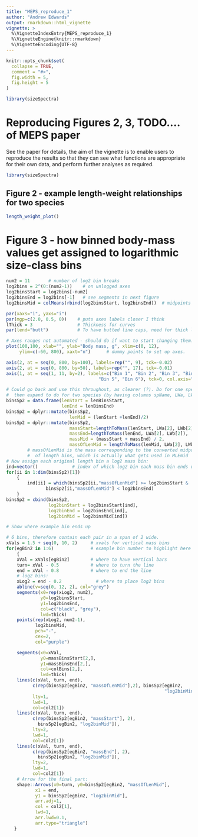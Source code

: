 ```yaml
---
title: "MEPS_reproduce_1"
author: "Andrew Edwards"
output: rmarkdown::html_vignette
vignette: >
  %\VignetteIndexEntry{MEPS_reproduce_1}
  %\VignetteEngine{knitr::rmarkdown}
  %\VignetteEncoding{UTF-8}
---
```


```r
knitr::opts_chunk$set(
  collapse = TRUE,
  comment = "#>",
  fig.width = 5,
  fig.height = 5
)
```

```r
library(sizeSpectra)
```

# Reproducing Figures 2, 3, TODO.... of MEPS paper

 See the
paper for details, the aim of the vignette is to enable users to reproduce the
results so that they can see what functions are appropriate for their own data,
and perform further analyses as required.

```r
library(sizeSpectra)
```

## Figure 2 - example length-weight relationships for two species

```r
length_weight_plot()
```

# Figure 3 - how binned body-mass values get assigned to logarithmic size-class bins


```r
num2 = 11       # number of log2 bin breaks
log2bins = 2^(0:(num2-1))    # on unlogged axes
log2binsStart = log2bins[-num2]
log2binsEnd = log2bins[-1]   # see segments in next figure
log2binsMid = colMeans(rbind(log2binsStart, log2binsEnd))  # midpoints (unlogged)

par(xaxs="i", yaxs="i")
par(mgp=c(2.0, 0.5, 0))    # puts axes labels closer I think
lThick = 3                 # Thickness for curves
par(lend="butt")           # To have butted line caps, need for thick lines.

# Axes ranges not automated - should do if want to start changing them.
plot(100,100, xlab="", ylab="Body mass, g", xlim=c(0, 12),
     ylim=c(-60, 800), xaxt="n")      # dummy points to set up axes.

axis(2, at = seq(0, 800, by=100), labels=rep("", 9), tck=-0.02)
axis(2, at = seq(0, 800, by=50), labels=rep("", 17), tck=-0.01)
axis(1, at = seq(1, 11, by=2), labels=c("Bin 1", "Bin 2", "Bin 3", "Bin 4",
                                   "Bin 5", "Bin 6"), tck=0, col.axis="blue")

# Could go back and use this throughout, as clearer (?). Do for one species here
#  then expand to do for two species (by having columns spName, LWa, LWb).
binsSp2 = data.frame(lenStart = lenBinsStart,
                     lenEnd = lenBinsEnd)
binsSp2 = dplyr::mutate(binsSp2,
                        lenMid = (lenStart +lenEnd)/2)
binsSp2 = dplyr::mutate(binsSp2,
                        massStart=lengthToMass(lenStart, LWa[2], LWb[2]),
                        massEnd=lengthToMass(lenEnd, LWa[2], LWb[2]),
                        massMid = (massStart + massEnd) / 2,
                        massOfLenMid = lengthToMass(lenMid, LWa[2], LWb[2]))
        # massOfLenMid is the mass corresponding to the converted midpoint
        #  of length bins, which is actually what gets used in MLEmid
# Now assign each original length bin a log2 mass bin:
ind=vector()             # index of which log2 bin each mass bin ends up in
for(ii in 1:dim(binsSp2)[1])
    {
        ind[ii] = which(binsSp2[ii,"massOfLenMid"] >= log2binsStart &
               binsSp2[ii,"massOfLenMid"] < log2binsEnd)
    }
binsSp2 = cbind(binsSp2,
                log2binStart = log2binsStart[ind],
                log2binEnd = log2binsEnd[ind],
                log2binMid = log2binsMid[ind])

# Show where example bin ends up

# 6 bins, therefore contain each pair in a span of 2 wide.
xVals = 1.5 + seq(0, 10, 2)     # xvals for vertical mass bins
for(egBin2 in 1:6)              # example bin number to highlight here
    {
    xVal = xVals[egBin2]        # where to have vertical bars
    turn= xVal - 0.5            # where to turn the line
    end = xVal - 0.8            # where to end the line
    # log2 bins:
    xLog2 = end - 0.2             # where to place log2 bins
    abline(v=seq(0, 12, 2), col="grey")
    segments(x0=rep(xLog2, num2),
             y0=log2binsStart,
             y1=log2binsEnd,
             col=c("black", "grey"),
             lwd=thick)
    points(rep(xLog2, num2-1),
           log2binsMid,
           pch="-",
           cex=2,
           col="purple")

    segments(x0=xVal,
             y0=massBinsStart[2,],
             y1=massBinsEnd[2,],
             col=colBins[2,],
             lwd=thick)
    lines(c(xVal, turn, end),
          c(rep(binsSp2[egBin2, "massOfLenMid"],2), binsSp2[egBin2,
                                                            "log2binMid"]),
          lty=1,
          lwd=1,
          col=col2[1])
    lines(c(xVal, turn, end),
          c(rep(binsSp2[egBin2, "massStart"], 2),
            binsSp2[egBin2, "log2binMid"]),
          lty=2,
          lwd=1,
          col=col2[1])
    lines(c(xVal, turn, end),
          c(rep(binsSp2[egBin2, "massEnd"], 2),
            binsSp2[egBin2, "log2binMid"]),
          lty=2,
          lwd=1,
          col=col2[1])
    # Arrow for the final part:
    shape::Arrows(x0=turn, y0=binsSp2[egBin2, "massOfLenMid"],
           x1 = end,
           y1 = binsSp2[egBin2, "log2binMid"],
           arr.adj=1,
           col = col2[1],
           lwd=1,
           arr.lwd=0.1,
           arr.type="triangle")
   }


```

